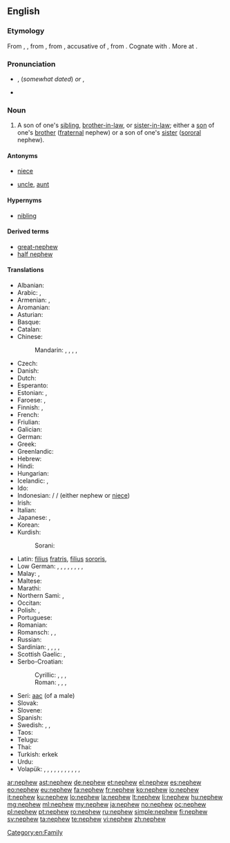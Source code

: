 ==English==

===Etymology===
From {{etyl|enm}} {{term|nevew|lang=enm}}, {{term|neveu||nephew, grandson|lang=enm}}, from {{etyl|fro}} {{term|neveu||nephew, grandson|lang=fro}}, from {{etyl|la}} {{term|nepotem|nepōtem|lang=la}}, accusative of {{term|nepos|nepōs|nephew, grandson|lang=la}}, from {{etyl|ine-pro|en}} {{recons|nepot-||grandchild, sister's son|lang=ine-pro}}. Cognate with {{etyl|ang|-}} {{term|nefa||nephew, grandson|lang=ang}}. More at {{l|en|neve}}.

===Pronunciation===
* {{a|RP}} {{IPA|/ˈnɛv.ju/}}, {{X-SAMPA|/nEvju/}} (''somewhat dated'') ''or'' {{IPA|/ˈnɛf.ju/}}, {{X-SAMPA|/nEfju/}}
* {{audio|en-us-nephew.ogg|Audio (US)}}

===Noun===
{{wikipedia}}
{{en-noun}}

# A son of one's [[sibling]], [[brother-in-law]], or [[sister-in-law]]; either a [[son]] of one's [[brother]] ([[fraternal]] nephew) or a son of one's [[sister]] ([[sororal]] nephew).

====Antonyms====
* {{qualifier|with regards to gender}} [[niece]]
* {{qualifier|with regards to ancestry}} [[uncle]], [[aunt]]

====Hypernyms====
* [[nibling]]

====Derived terms====
* [[great-nephew]]
* [[half nephew]]

====Translations====
{{trans-top|fraternal or sororal nephew}}
* Albanian: {{t-|sq|nip|m|xs=Albanian}}
* Arabic: {{qualifier|fraternal}} {{t-|ar|ابن الأخ|m|tr=íbni-l-’ákh|sc=Arab}}, {{qualifier|sororal}} {{t-|ar|ابن الأخت|tr=íbni-l-’úkht|sc=Arab}}
* Armenian: {{qualifier|fraternal}} {{t-|hy|եղբորորդի|tr=eġborordi}}, {{qualifier|sororal}} {{t-|hy|քրոջ որդի|tr=k'roǰ ordi}}
* Aromanian: {{t-|rup|nipot|m}}
* Asturian: {{t+|ast|sobrín|m}}
* Basque: {{t+|eu|iloba|xs=Basque}}
* Catalan: {{t-|ca|nebot|m}}
* Chinese:
*: Mandarin: {{qualifier|fraternal}} {{t|zh|姪|tr=zhí|sc=Hani}}, {{t|zh|侄|tr=zhí|sc=Hani}}, {{t|zh|姪子|tr=zhízǐ|sc=Hani}}, {{t|zh|侄子|tr=zhízǐ|sc=Hani}}, {{qualifier|sororal}} {{t|zh|外甥|tr=wàishēng|sc=Hani}}
* Czech: {{t+|cs|synovec|m}}
* Danish: {{t+|da|nevø|c}}
* Dutch: {{t+|nl|neef|m}}
* Esperanto: {{t+|eo|nevo}}
* Estonian: {{qualifier|fraternal}} {{t-|et|vennapoeg}}, {{qualifier|sororal}} {{t-|et|õepoeg}}
* Faroese: {{t-|fo|bróðursonur|m}} {{qualifier|fraternal}}, {{t-|fo|systursonur|m}} {{qualifier|sororal}}
* Finnish: {{qualifier|fraternal}} {{t-|fi|veljenpoika}}, {{qualifier|sororal}} {{t-|fi|sisarenpoika}}
* French: {{t+|fr|neveu|m}}
* Friulian: {{tø|fur|nevôt|m}}
* Galician: {{t-|gl|sobriño|m}}
* German: {{t+|de|Neffe|m}}
* Greek: {{t+|el|ανιψιός|m|tr=anipsiós|sc=Grek}}
* Greenlandic: {{t|kl|soraluaq}}
* Hebrew: {{t-|he|אחיין|m|tr=akhyán}}
* Hindi: {{t+|hi|भतीजा|m|tr=bhatījā|sc=Deva}}
* Hungarian: {{t+|hu|unokaöcs}}
* Icelandic: {{qualifier|fraternal}} {{t+|is|bróðursonur|m}}, {{qualifier|sororal}} {{t+|is|systursonur|m}}
* Ido: {{t+|io|nevulo}}
* Indonesian: {{t+|id|keponakan|xs=Indonesian}} / {{t+|id|kemenakan|xs=Indonesian}} / {{t+|id|misan|xs=Indonesian}} (either nephew or [[niece]])
* Irish: {{t-|ga|nia|m|xs=Irish}}
* Italian: {{t+|it|nipote|m}}
* Japanese: {{t+|ja|甥|tr=[[おい]], oi|sc=Jpan}}, {{qualifier|eldest son of my brother}} {{t-|ja|兄の長男|tr=あにのちょうなん, ani-no chōnan|sc=Jpan}}
* Korean: {{t+|ko|조카|tr=joka|sc=Kore}}
* Kurdish:
*: Sorani: {{qualifier|brother's son or daughter}} {{t|ku|برازا|tr=birazá|sc=ku-Arab}}
{{trans-mid}}
* Latin: {{qualifier|fraternal}} [[filius]] [[fratris]], {{qualifier|sororal}} [[filius]] [[sororis]], {{t+|la|nepos|m}}
* Low German: {{qualifier|fraternal}} {{t-|nds|Broderjung|m}}, {{qualifier|fraternal}} {{t-|nds|Brodersöhn|m}}, {{qualifier|fraternal}} {{t-|nds|Broderkind|n}}, {{qualifier|sororal}} {{t-|nds|Süsterjung|m}}, {{qualifier|sororal}} {{t-|nds|Swesterjung|m}}, {{qualifier|sororal}} {{t-|nds|Süstersöhn|m}}, {{qualifier|sororal}} {{t-|nds|Swestersöhn|m}}, {{qualifier|sororal}} {{t-|nds|Süsterkind|n}}, {{qualifier|sororal}} {{t-|nds|Swesterkind|n}}
* Malay: {{t-|ms|anak saudara}}, {{t-|ms|anak saudara lelaki}}
* Maltese: {{t-|mt|nepputi|m|xs=Maltese}}
* Marathi: {{t-|mr|भाचा|m|tr=bhācā|sc=Deva}}
* Northern Sami: {{qualifier|fraternal}} {{t-|se|vieljabárdni}}, {{qualifier|sororal}} {{t-|se|oappábárdni}}
* Occitan: {{t+|oc|nebot|m}}
* Polish: {{qualifier|fraternal}} {{t+|pl|bratanek|m}}, {{qualifier|sororal}} {{t+|pl|siostrzeniec|m}}
* Portuguese: {{t+|pt|sobrinho|m}}
* Romanian: {{t-|ro|nepot|m}}
* Romansch: {{t-|rm|nev}}, {{t-|rm|neiv}}, {{t-|rm|neav}}
* Russian: {{t+|ru|племянник|m|tr=plemjánnik}}
* Sardinian: {{t-|sc|nebode}}, {{t-|sc|nebodi}}, {{t-|sc|nabode}}, {{t-|sc|nepode}}, {{t-|sc|nepote}}
* Scottish Gaelic: {{qualifier|fraternal}} {{t-|gd|mac-bràthair|m}}, {{qualifier|sororal}} {{t+|gd|mac-peathar|m}}
* Serbo-Croatian:
*: Cyrillic: {{qualifier|fraternal}} {{t-|sh|братанас|m}}, {{qualifier|fraternal}} {{t-|sh|синовац|m}}, {{qualifier|sororal}} {{t-|sh|сестрић|m}}, {{qualifier|either}} {{t-|sh|нећак|m}}
*: Roman: {{qualifier|fraternal}} {{t-|sh|bratanac|m}}, {{qualifier|fraternal}} {{t-|sh|sinovac|m}}, {{qualifier|sororal}} {{t-|sh|sestrić|m}}, {{qualifier|either}} {{t-|sh|nećak|m}}
* Seri: [[aac]] (of a male)
* Slovak: {{t-|sk|synovec|m}}
* Slovene: {{t+|sl|nečak|m}}
* Spanish: {{t+|es|sobrino|m}}
* Swedish: {{t+|sv|nevö|c}}, {{qualifier|fraternal}} {{t+|sv|brorson|c}}, {{qualifier|sororal}} {{t+|sv|systerson|c}}
* Taos: {{tø|twf|kìłu’úna}}
* Telugu: {{t+|te|మేనల్లుడు}}
* Thai: {{t-|th|หลานชาย|tr=lăan chaai|sc=Thai}}
* Turkish: erkek {{t+|tr|yeğen}}
* Urdu: {{t-|ur|بھتیجا|m|tr=bhatījā|sc=ur-Arab}}
* Volapük: {{qualifier|fraternal or sororal, ♂♀}} {{t+|vo|nef}}, {{qualifier|fraternal or sororal}} {{t+|vo|hinef}}, {{qualifier|fraternal, ♂♀}} {{t-|vo|blodanef}}, {{qualifier|fraternal}} {{t-|vo|blodahinef}}, {{qualifier|fraternal}} {{t+|vo|blodason}}, {{qualifier|sororal, ♂♀}} {{t-|vo|söranef}}, {{qualifier|sororal}} {{t-|vo|sörahinef}}, {{qualifier|sororal}} {{t+|vo|sörason}}, {{qualifier|fraternal, ♂♀}} {{t+|vo|blodacil}}, {{qualifier|fraternal}} {{t-|vo|blodahicil}}, {{qualifier|sororal, ♂♀}} {{t+|vo|söracil}}, {{qualifier|sororal}} {{t-|vo|sörahicil}}
{{trans-bottom}}

[[Category:en:Family]]

[[ar:nephew]]
[[ast:nephew]]
[[de:nephew]]
[[et:nephew]]
[[el:nephew]]
[[es:nephew]]
[[eo:nephew]]
[[eu:nephew]]
[[fa:nephew]]
[[fr:nephew]]
[[ko:nephew]]
[[io:nephew]]
[[it:nephew]]
[[ku:nephew]]
[[lo:nephew]]
[[la:nephew]]
[[lt:nephew]]
[[li:nephew]]
[[hu:nephew]]
[[mg:nephew]]
[[ml:nephew]]
[[my:nephew]]
[[ja:nephew]]
[[no:nephew]]
[[oc:nephew]]
[[pl:nephew]]
[[pt:nephew]]
[[ro:nephew]]
[[ru:nephew]]
[[simple:nephew]]
[[fi:nephew]]
[[sv:nephew]]
[[ta:nephew]]
[[te:nephew]]
[[vi:nephew]]
[[zh:nephew]]